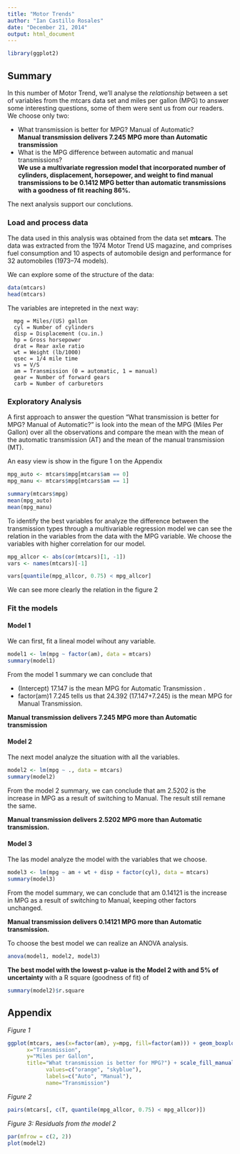```yaml
---
title: "Motor Trends"
author: "Ian Castillo Rosales"
date: "December 21, 2014"
output: html_document
---
```

```r
library(ggplot2)
```

## Summary
In this number of Motor Trend, we'll analyse the *relationship* between a set of variables from the mtcars data set and miles per gallon (MPG) to answer some interesting questions, some of them were sent us from our readers. We choose only two:  
      
- What transmission is better for MPG? Manual of Automatic?  
**Manual transmission delivers 7.245 MPG more than Automatic transmission**
- What is the MPG difference between automatic and manual transmissions?  
**We use a multivariate regression model that incorporated number of cylinders, displacement, horsepower, and weight to find manual transmissions to be 0.1412 MPG better than automatic transmissions with a goodness of fit reaching 86%.**

The next analysis support our conclutions.

### Load and process data
The data used in this analysis was obtained from the data set **mtcars**. The data was extracted from the 1974 Motor Trend US magazine, and comprises fuel consumption and 10 aspects of automobile design and performance for 32 automobiles (1973–74 models).  

We can explore some of the structure of the data:
```r
data(mtcars)
head(mtcars)
```

The variables are intepreted in the next way:  

      mpg = Miles/(US) gallon
      cyl = Number of cylinders
      disp = Displacement (cu.in.)
      hp = Gross horsepower
      drat = Rear axle ratio
      wt = Weight (lb/1000)
      qsec = 1/4 mile time
      vs = V/S
      am = Transmission (0 = automatic, 1 = manual)
      gear = Number of forward gears
      carb = Number of carburetors

### Exploratory Analysis
A first approach to answer the question "What transmission is better for MPG? Manual of Automatic?" is look into the mean of the MPG (Miles Per Gallon) over all the observations and compare the mean with the mean of the automatic transmission (AT) and the mean of the manual transmission (MT).  

An easy view is show in the figure 1 on the Appendix
```r
mpg_auto <- mtcars$mpg[mtcars$am == 0]
mpg_manu <- mtcars$mpg[mtcars$am == 1]

summary(mtcars$mpg)
mean(mpg_auto)
mean(mpg_manu)
```

To identify the best variables for analyze the difference between the transmission types through a multivariable regression model we can see the relation in the variables from the data with the MPG variable. We choose the variables with higher correlation for our model.
```r
mpg_allcor <- abs(cor(mtcars)[1, -1])
vars <- names(mtcars)[-1]

vars[quantile(mpg_allcor, 0.75) < mpg_allcor]
```

We can see more clearly the relation in the figure 2

### Fit the models
#### Model 1
We can first, fit a lineal model wihout any variable.  
```r
model1 <- lm(mpg ~ factor(am), data = mtcars)
summary(model1)
```
From the model 1 summary we can conclude that 

- (Intercept) 17.147 is the mean MPG for Automatic Transmission .
- factor(am)1 7.245 tells us that 24.392 (17.147+7.245) is the mean MPG for Manual Transmission.

**Manual transmission delivers 7.245 MPG more than Automatic transmission**

#### Model 2
The next model analyze the situation with all the variables.
```r
model2 <- lm(mpg ~ ., data = mtcars)
summary(model2)
```
From the model 2 summary, we can conclude that 
am 2.5202 is the increase in MPG as a result of switching to Manual. The result still remane the same.

**Manual transmission delivers 2.5202 MPG more than Automatic transmission.**

#### Model 3
The las model analyze the model with the variables that we choose. 
```r
model3 <- lm(mpg ~ am + wt + disp + factor(cyl), data = mtcars)
summary(model3)
```
From the model summary, we can conclude that 
am 0.14121 is the increase in MPG as a result of switching to Manual, keeping other factors unchanged.

**Manual transmission delivers 0.14121 MPG more than Automatic transmission.**

To choose the best model we can realize an ANOVA analysis. 
```r
anova(model1, model2, model3)
```
**The best model with the lowest p-value is the Model 2 with and 5% of uncertainty** with a R square (goodness of fit) of
```r
summary(model2)$r.square
```

## Appendix
*Figure 1*
```r
ggplot(mtcars, aes(x=factor(am), y=mpg, fill=factor(am))) + geom_boxplot() + labs(
      x="Transmission", 
      y="Miles per Gallon",
      title="What transmission is better for MPG?") + scale_fill_manual(
            values=c("orange", "skyblue"),
            labels=c("Auto", "Manual"), 
            name="Transmission")
```

*Figure 2*
```r
pairs(mtcars[, c(T, quantile(mpg_allcor, 0.75) < mpg_allcor)])
```

*Figure 3: Residuals from the model 2*
```r
par(mfrow = c(2, 2))
plot(model2)
```

